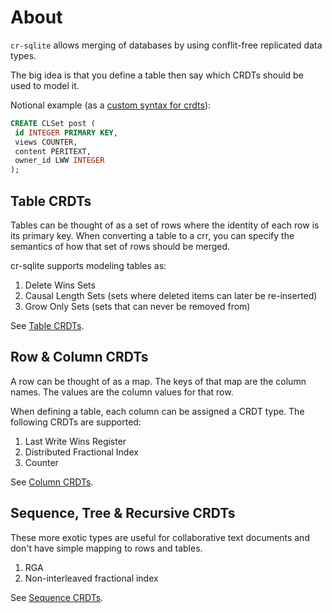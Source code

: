 # About

`cr-sqlite` allows merging of databases by using conflit-free replicated data types.

The big idea is that you define a table then say which CRDTs should be used to model it.

Notional example (as a [custom syntax for crdts](/docs/cr-sqlite/custom-syntax)):

```sql
CREATE CLSet post (
 id INTEGER PRIMARY KEY,
 views COUNTER,
 content PERITEXT,
 owner_id LWW INTEGER
);
```

## Table CRDTs

Tables can be thought of as a set of rows where the identity of each row is its primary key. When converting a table to a crr, you can specify the semantics of how that set of rows should be merged.

cr-sqlite supports modeling tables as:

1. Delete Wins Sets
2. Causal Length Sets (sets where deleted items can later be re-inserted)
3. Grow Only Sets (sets that can never be removed from)

See [Table CRDTs](./table-crdts).

## Row & Column CRDTs

A row can be thought of as a map. The keys of that map are the column names. The values are the column values for that row.

When defining a table, each column can be assigned a CRDT type. The following CRDTs are supported:

1. Last Write Wins Register
2. Distributed Fractional Index
3. Counter

See [Column CRDTs](./column-crdts).

## Sequence, Tree & Recursive CRDTs

These more exotic types are useful for collaborative text documents and don't have simple mapping to rows and tables.

1. RGA
2. Non-interleaved fractional index

See [Sequence CRDTs](./sequence-crdts).

